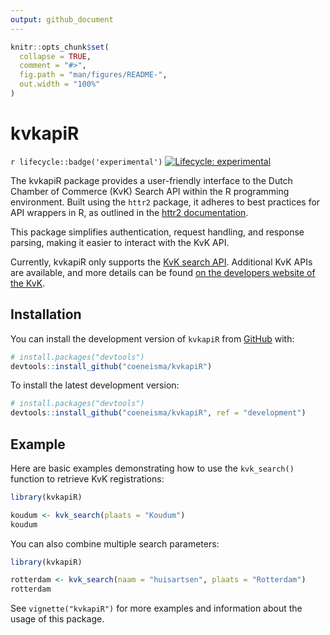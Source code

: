 ```yaml
---
output: github_document
---
```


<!-- README.md is generated from README.Rmd. Please edit that file -->

```r
knitr::opts_chunk$set(
  collapse = TRUE,
  comment = "#>",
  fig.path = "man/figures/README-",
  out.width = "100%"
)
```

# kvkapiR

<!-- badges: start -->

`r lifecycle::badge('experimental')`
[![Lifecycle: experimental](https://img.shields.io/badge/lifecycle-experimental-orange.svg)](https://lifecycle.r-lib.org/articles/stages.html#experimental)
<!-- badges: end -->

The kvkapiR package provides a user-friendly interface to the Dutch Chamber of Commerce (KvK) Search API within the R programming environment. Built using the `httr2` package, it adheres to best practices for API wrappers in R, as outlined in the [httr2 documentation](https://httr2.r-lib.org/articles/wrapping-apis.html).

This package simplifies authentication, request handling, and response parsing, making it easier to interact with the KvK API.

Currently, kvkapiR only supports the [KvK search API](https://developers.kvk.nl/apis/zoeken). Additional KvK APIs are available, and more details can be found [on the developers website of the KvK](https://developers.kvk.nl/apis).

## Installation

You can install the development version of `kvkapiR` from [GitHub](https://github.com/) with:

``` r
# install.packages("devtools")
devtools::install_github("coeneisma/kvkapiR")
```

To install the latest development version:

``` r
# install.packages("devtools")
devtools::install_github("coeneisma/kvkapiR", ref = "development")
```

## Example

Here are basic examples demonstrating how to use the `kvk_search()` function to retrieve KvK registrations:

```r
library(kvkapiR)

koudum <- kvk_search(plaats = "Koudum")
koudum
```

You can also combine multiple search parameters:

```r
library(kvkapiR)

rotterdam <- kvk_search(naam = "huisartsen", plaats = "Rotterdam")
rotterdam
```

See `vignette("kvkapiR")` for more examples and information about the usage of this package.

